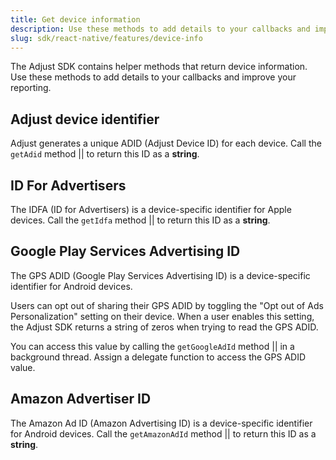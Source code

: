 ```yaml
---
title: Get device information
description: Use these methods to add details to your callbacks and improve your reporting.
slug: sdk/react-native/features/device-info
---
```



The Adjust SDK contains helper methods that return device information. Use these methods to add details to your callbacks and improve your reporting.

## Adjust device identifier

Adjust generates a unique <Abbr>ADID (Adjust Device ID)</Abbr> for each device. Call the <Tooltip>`getAdid` method || <GetAdidSig /></Tooltip> to return this ID as a **string**.

<GetAdid />

## ID For Advertisers

The <Abbr>IDFA (ID for Advertisers)</Abbr> is a device-specific identifier for Apple devices. Call the <Tooltip>`getIdfa` method || <GetIdfaSig /></Tooltip> to return this ID as a **string**.

<GetIdfa />

## Google Play Services Advertising ID

The <Abbr>GPS ADID (Google Play Services Advertising ID)</Abbr> is a device-specific identifier for Android devices. 

Users can opt out of sharing their GPS ADID by toggling the "Opt out of Ads Personalization" setting on their device. When a user enables this setting, the Adjust SDK returns a string of zeros when trying to read the GPS ADID.

You can access this value by calling the <Tooltip>`getGoogleAdId` method || <GetGoogleAdIdSig /></Tooltip> in a background thread. Assign a delegate function to access the GPS ADID value.

<GetGoogleAdId />

## Amazon Advertiser ID

The <Abbr>Amazon Ad ID (Amazon Advertising ID)</Abbr> is a device-specific identifier for Android devices. Call the <Tooltip>`getAmazonAdId` method || <GetAmazonAdIdSig /></Tooltip> to return this ID as a **string**.

<GetAmazonAdId />
